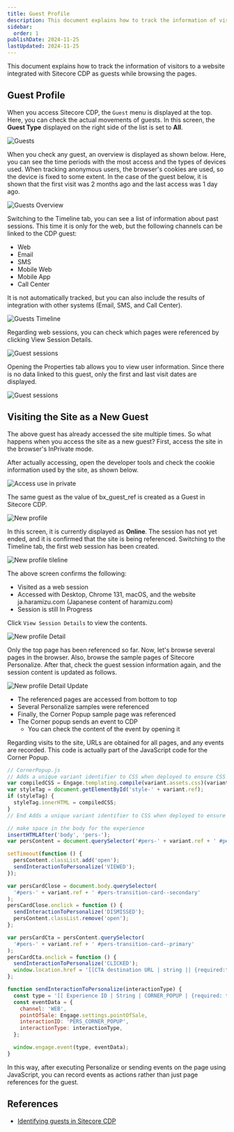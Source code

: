 ```yaml
---
title: Guest Profile
description: This document explains how to track the information of visitors to a website integrated with Sitecore CDP as guests while browsing the pages.
sidebar:
  order: 1
publishDate: 2024-11-25
lastUpdated: 2024-11-25
---
```


This document explains how to track the information of visitors to a website integrated with Sitecore CDP as guests while browsing the pages.

## Guest Profile

When you access Sitecore CDP, the `Guest` menu is displayed at the top. Here, you can check the actual movements of guests. In this screen, the **Guest Type** displayed on the right side of the list is set to **All**.

![Guests](../../../../assets//cdp/guest01.png)

When you check any guest, an overview is displayed as shown below. Here, you can see the time periods with the most access and the types of devices used. When tracking anonymous users, the browser's cookies are used, so the device is fixed to some extent. In the case of the guest below, it is shown that the first visit was 2 months ago and the last access was 1 day ago.

![Guests Overview](../../../../assets//cdp/guest02.png)

Switching to the Timeline tab, you can see a list of information about past sessions. This time it is only for the web, but the following channels can be linked to the CDP guest:

- Web
- Email
- SMS
- Mobile Web
- Mobile App
- Call Center

It is not automatically tracked, but you can also include the results of integration with other systems (Email, SMS, and Call Center).

![Guests Timeline](../../../../assets//cdp/guest03.png)

Regarding web sessions, you can check which pages were referenced by clicking View Session Details.

![Guest sessions](../../../../assets//cdp/guest04.png)

Opening the Properties tab allows you to view user information. Since there is no data linked to this guest, only the first and last visit dates are displayed.

![Guest sessions](../../../../assets//cdp/guest05.png)

## Visiting the Site as a New Guest

The above guest has already accessed the site multiple times. So what happens when you access the site as a new guest? First, access the site in the browser's InPrivate mode.

After actually accessing, open the developer tools and check the cookie information used by the site, as shown below.

![Access use in private](../../../../assets//cdp/guest06.png)

The same guest as the value of bx_guest_ref is created as a Guest in Sitecore CDP.

![New profile](../../../../assets//cdp/guest07.png)

In this screen, it is currently displayed as **Online**. The session has not yet ended, and it is confirmed that the site is being referenced. Switching to the Timeline tab, the first web session has been created.

![New profile tileline](../../../../assets//cdp/guest08.png)

The above screen confirms the following:

- Visited as a web session
- Accessed with Desktop, Chrome 131, macOS, and the website ja.haramizu.com (Japanese content of haramizu.com)
- Session is still In Progress

Click `View Session Details` to view the contents.

![New profile Detail](../../../../assets//cdp/guest09.png)

Only the top page has been referenced so far. Now, let's browse several pages in the browser. Also, browse the sample pages of Sitecore Personalize. After that, check the guest session information again, and the session content is updated as follows.

![New profile Detail Update](../../../../assets//cdp/guest10.png)

- The referenced pages are accessed from bottom to top
- Several Personalize samples were referenced
- Finally, the Corner Popup sample page was referenced
- The Corner popup sends an event to CDP
  - You can check the content of the event by opening it

Regarding visits to the site, URLs are obtained for all pages, and any events are recorded. This code is actually part of the JavaScript code for the Corner Popup.

```js {16,23}
// CornerPopup.js
// Adds a unique variant identifier to CSS when deployed to ensure CSS does not impact styling of other elements.
var compiledCSS = Engage.templating.compile(variant.assets.css)(variant);
var styleTag = document.getElementById('style-' + variant.ref);
if (styleTag) {
  styleTag.innerHTML = compiledCSS;
}
// End Adds a unique variant identifier to CSS when deployed to ensure CSS does not impact styling of other elements.

// make space in the body for the experience
insertHTMLAfter('body', 'pers-');
var persContent = document.querySelector('#pers-' + variant.ref + ' #pers-transition-card');

setTimeout(function () {
  persContent.classList.add('open');
  sendInteractionToPersonalize('VIEWED');
});

var persCardClose = document.body.querySelector(
  '#pers-' + variant.ref + ' #pers-transition-card--secondary'
);
persCardClose.onclick = function () {
  sendInteractionToPersonalize('DISMISSED');
  persContent.classList.remove('open');
};

var persCardCta = persContent.querySelector(
  '#pers-' + variant.ref + ' #pers-transition-card--primary'
);
persCardCta.onclick = function () {
  sendInteractionToPersonalize('CLICKED');
  window.location.href = '[[CTA destination URL | string || {required:true, group: CTA Button}]]';
};

function sendInteractionToPersonalize(interactionType) {
  const type = '[[ Experience ID | String | CORNER_POPUP | {required: true}]]_INTERACTION';
  const eventData = {
    channel: 'WEB',
    pointOfSale: Engage.settings.pointOfSale,
    interactionID: 'PERS_CORNER_POPUP',
    interactionType: interactionType,
  };

  window.engage.event(type, eventData);
}
```

In this way, after executing Personalize or sending events on the page using JavaScript, you can record events as actions rather than just page references for the guest.

## References

- [Identifying guests in Sitecore CDP](https://doc.sitecore.com/cdp/en/users/sitecore-cdp/identifying-guests-in-sitecore-cdp.html)

